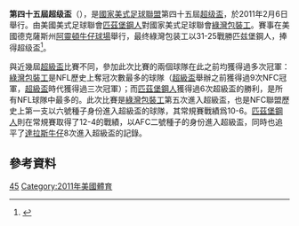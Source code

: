 {{noteTA
|T=zh-hans:第四十五届超级碗; zh-tw:第45屆超級盃; zh-hk:第45屆超級碗;
|1=zh-hans:超级碗; zh-tw:超級盃; zh-hk:超級碗;
}}
{{Infobox 超级碗
| sb_name = XLV
| image = [[File:Super_Bowl_XLV_Logo.png|200px]]
| visitor = [[匹兹堡钢人|匹兹堡钢人]]
| home = [[绿湾包装工|绿湾包装工]]
| visitor_abbr =PIT| home_abbr = GB
| visitor_conf = [[American_Football_Conference|AFC]]
| home_conf = [[National_Football_Conference|NFC]]
| visitor_qtr1 =0
| visitor_qtr2 =10
| visitor_qtr3 =7
| visitor_qtr4 =8
| home_qtr1 =14
| home_qtr2 =7
| home_qtr3 =0
| home_qtr4 =10
| date = February 6, 2011
| kickoff time = 23:25 UTC (6:25 PM EST, 5:25 PM CST)
| stadium = [[牛仔体育场|牛仔体育场]]
| city = {{nowrap|[[Arlington,_Texas|Arlington]], [[Texas|Texas]], U.S.}}
| attendance = 103,219
| odds       = Packers by 3
| MVP        = [[阿隆·罗杰斯|阿隆·罗杰斯]]（[[四分卫|四分卫]]）
| anthem = [[Christina_Aguilera|Christina Aguilera]]
| coin_toss = [[Deion_Sanders|Deion Sanders]]
| referee    = [[Walt_Anderson_(American_football)|Walt Anderson]]
| halftime = [[黑眼豆豆|黑眼豆豆]], [[亚瑟小子|亚瑟小子]], [[史莱许|史莱许]]
| headerstyle =
| network = [[NFL_on_Fox|Fox]]
| announcers = [[Joe_Buck|Joe Buck]] and [[Troy_Aikman|Troy Aikman]]
| rating     = 46.0 (national)<ref name="seidman1987">{{cite web|url=http://tvbythenumbers.zap2it.com/2011/02/07/super-bowl-xlv-poised-to-break-viewing-records-ties-1987-with-highest-overnight-ratings-ever/81684|title=Super Bowl XLV Breaks Viewing Record, Averages 111 Million Viewers|last=Seidman|first=Robert|publisher=tvbythenumbers.com|date=2011-02-07}}</ref><br>59.7 (Pittsburgh)<br>59.7 (Milwaukee)<br><small>US viewership: 111 million est. avg., 162.9 million est. total (most-watched Super Bowl and most-watched single program of any kind in US TV history)<ref name="seidman1987"/>
| share      = 69 (national)<br>87 (Pittsburgh)<br>85 (Milwaukee)
| commercial = 300萬美元
| last=第四十四届
| next=第四十六届
}}
'''第四十五屆超级盃'''（{{lang|en|'''Super Bowl XLV'''}}），是[[國家美式足球聯盟|國家美式足球聯盟]]第四十五屆[[超级盃|超级盃]]，於2011年2月6日舉行。由美國美式足球聯會[[匹茲堡鋼人|匹茲堡鋼人]]對國家美式足球聯會[[綠灣包裝工|綠灣包裝工]]。賽事在美國德克薩斯州[[阿靈頓|阿靈頓]][[牛仔球場|牛仔球場]]舉行，最终綠灣包装工以31-25戰勝匹兹堡鋼人，捧得超级盃<ref>{{cite web |first=Mickey |last=Spagnola |publisher=[[Dallas_Cowboys|Dallas Cowboys]] |title=At Long Last, Super Bowl Coming To North Texas |url=http://www.dallascowboys.com/news/news.cfm?id=B4F2408B-E56F-5F4B-DAB3644206D02A55 |date=2007-05-22 |accessdate=2010-11-03 |deadurl=yes |archiveurl=https://web.archive.org/web/20110708222401/http://www.dallascowboys.com/news/news.cfm?id=B4F2408B-E56F-5F4B-DAB3644206D02A55 |archivedate=2011-07-08 }}</ref>。

與近幾屆[[超级碗|超級盃]]比賽不同，參加此次比賽的兩個球隊在此之前均獲得過多次冠軍：[[綠灣包裝工|綠灣包裝工]]是NFL歷史上奪冠次數最多的球隊（[[超级碗|超級盃]]舉辦之前獲得過9次NFC冠軍，[[超级碗|超級盃]]時代獲得過三次冠軍）；而[[匹茲堡鋼人|匹茲堡鋼人]]獲得過6次超級盃的勝利，是所有NFL球隊中最多的。此次比賽是[[綠灣包裝工|綠灣包裝工]]第五次進入超級盃，也是NFC聯盟歷史上第一支以六號種子身份進入超級盃的球隊，其常規賽戰績爲10-6。[[匹茲堡鋼人|匹茲堡鋼人]]則在常規賽取得了12-4的戰績，以AFC二號種子的身份進入超級盃，同時也追平了[[達拉斯牛仔|達拉斯牛仔]]8次進入超級盃的記錄。

==參考資料==
{{reflist}}
{{Super Bowl}}
[[Category:超級碗|45]]
[[Category:2011年美國體育|Category:2011年美國體育]]